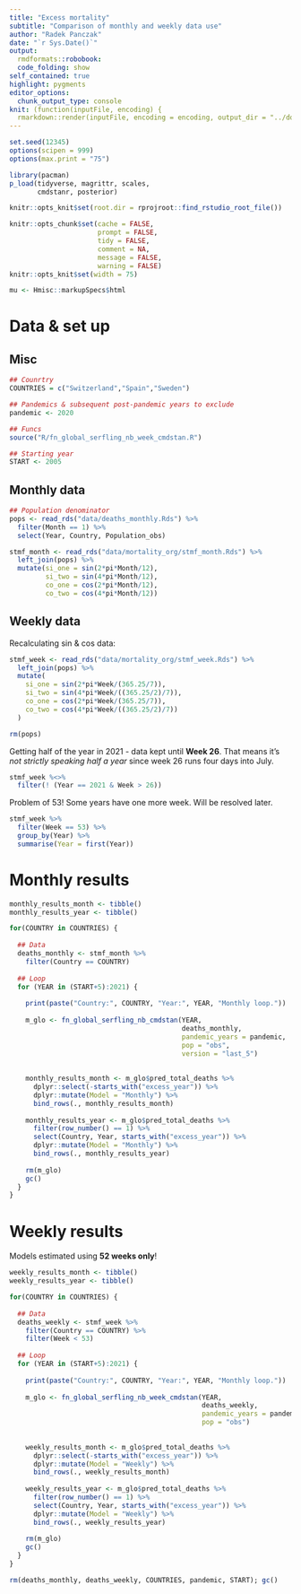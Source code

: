 ```yaml
---
title: "Excess mortality"
subtitle: "Comparison of monthly and weekly data use"
author: "Radek Panczak"
date: "`r Sys.Date()`"
output:
  rmdformats::robobook:
  code_folding: show
self_contained: true
highlight: pygments
editor_options: 
  chunk_output_type: console
knit: (function(inputFile, encoding) {
  rmarkdown::render(inputFile, encoding = encoding, output_dir = "../docs") })
---
```


<!-- ----------------------------------------------------- -->

```r
set.seed(12345)
options(scipen = 999)
options(max.print = "75")

library(pacman)
p_load(tidyverse, magrittr, scales, 
       cmdstanr, posterior)
```

```r
knitr::opts_knit$set(root.dir = rprojroot::find_rstudio_root_file())

knitr::opts_chunk$set(cache = FALSE,
                      prompt = FALSE,
                      tidy = FALSE,
                      comment = NA,
                      message = FALSE,
                      warning = FALSE)
knitr::opts_knit$set(width = 75)

mu <- Hmisc::markupSpecs$html
```

<!-- ----------------------------------------------------- -->

# Data & set up

## Misc

```r
## Counrtry 
COUNTRIES = c("Switzerland","Spain","Sweden")

## Pandemics & subsequent post-pandemic years to exclude
pandemic <- 2020

## Funcs
source("R/fn_global_serfling_nb_week_cmdstan.R")

## Starting year
START <- 2005
```

## Monthly data 

```r
## Population denominator
pops <- read_rds("data/deaths_monthly.Rds") %>% 
  filter(Month == 1) %>% 
  select(Year, Country, Population_obs) 

stmf_month <- read_rds("data/mortality_org/stmf_month.Rds") %>% 
  left_join(pops) %>% 
  mutate(si_one = sin(2*pi*Month/12),
         si_two = sin(4*pi*Month/12),
         co_one = cos(2*pi*Month/12),
         co_two = cos(4*pi*Month/12)) 
```

## Weekly data

Recalculating sin & cos data:  

```r
stmf_week <- read_rds("data/mortality_org/stmf_week.Rds") %>% 
  left_join(pops) %>% 
  mutate(
    si_one = sin(2*pi*Week/(365.25/7)),
    si_two = sin(4*pi*Week/((365.25/2)/7)),
    co_one = cos(2*pi*Week/(365.25/7)),
    co_two = cos(4*pi*Week/((365.25/2)/7))
  )

rm(pops)
```

Getting half of the year in 2021 - data kept until **Week 26**. That means it's *not strictly speaking half a year* since week 26 runs four days into July.  

```r
stmf_week %<>% 
  filter(! (Year == 2021 & Week > 26))
```

Problem of 53! Some years have one more week. Will be resolved later.  

```r
stmf_week %>% 
  filter(Week == 53) %>% 
  group_by(Year) %>% 
  summarise(Year = first(Year))
```

# Monthly results 

```r
monthly_results_month <- tibble()
monthly_results_year <- tibble()

for(COUNTRY in COUNTRIES) {
  
  ## Data 
  deaths_monthly <- stmf_month %>% 
    filter(Country == COUNTRY)
  
  ## Loop
  for (YEAR in (START+5):2021) {
    
    print(paste("Country:", COUNTRY, "Year:", YEAR, "Monthly loop."))
    
    m_glo <- fn_global_serfling_nb_cmdstan(YEAR, 
                                           deaths_monthly, 
                                           pandemic_years = pandemic, 
                                           pop = "obs",
                                           version = "last_5")
    
    
    monthly_results_month <- m_glo$pred_total_deaths %>% 
      dplyr::select(-starts_with("excess_year")) %>% 
      dplyr::mutate(Model = "Monthly") %>% 
      bind_rows(., monthly_results_month)
    
    monthly_results_year <- m_glo$pred_total_deaths %>% 
      filter(row_number() == 1) %>% 
      select(Country, Year, starts_with("excess_year")) %>% 
      dplyr::mutate(Model = "Monthly") %>% 
      bind_rows(., monthly_results_year)
    
    rm(m_glo)
    gc()
  }
}
```

# Weekly results 

Models estimated using **52 weeks only**!  

```r
weekly_results_month <- tibble()
weekly_results_year <- tibble()

for(COUNTRY in COUNTRIES) {
  
  ## Data 
  deaths_weekly <- stmf_week %>% 
    filter(Country == COUNTRY) %>% 
    filter(Week < 53)
  
  ## Loop
  for (YEAR in (START+5):2021) {
    
    print(paste("Country:", COUNTRY, "Year:", YEAR, "Monthly loop."))
    
    m_glo <- fn_global_serfling_nb_week_cmdstan(YEAR, 
                                                deaths_weekly, 
                                                pandemic_years = pandemic, 
                                                pop = "obs")
    
    
    weekly_results_month <- m_glo$pred_total_deaths %>% 
      dplyr::select(-starts_with("excess_year")) %>% 
      dplyr::mutate(Model = "Weekly") %>% 
      bind_rows(., weekly_results_month)
    
    weekly_results_year <- m_glo$pred_total_deaths %>% 
      filter(row_number() == 1) %>% 
      select(Country, Year, starts_with("excess_year")) %>% 
      dplyr::mutate(Model = "Weekly") %>% 
      bind_rows(., weekly_results_year)
    
    rm(m_glo)
    gc()
  }
}
```

```r
rm(deaths_monthly, deaths_weekly, COUNTRIES, pandemic, START); gc()
```



